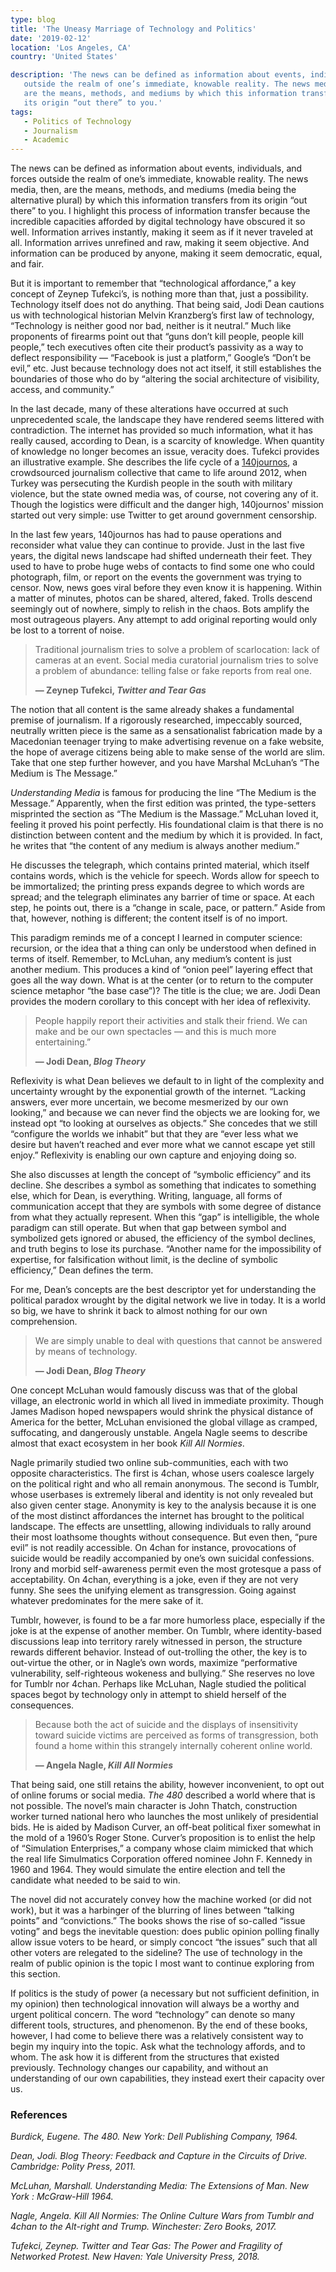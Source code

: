 ```yaml
---
type: blog
title: 'The Uneasy Marriage of Technology and Politics'
date: '2019-02-12'
location: 'Los Angeles, CA'
country: 'United States'

description: 'The news can be defined as information about events, individuals, and forces
   outside the realm of one’s immediate, knowable reality. The news media, then,
   are the means, methods, and mediums by which this information transfers from
   its origin “out there” to you.'
tags:
   - Politics of Technology
   - Journalism
   - Academic
---
```


The news can be defined as information about events, individuals, and forces
outside the realm of one’s immediate, knowable reality. The news media, then,
are the means, methods, and mediums (media being the alternative plural) by
which this information transfers from its origin “out there” to you. I highlight
this process of information transfer because the incredible capacities afforded
by digital technology have obscured it so well. Information arrives instantly,
making it seem as if it never traveled at all. Information arrives unrefined and
raw, making it seem objective. And information can be produced by anyone, making
it seem democratic, equal, and fair.

But it is important to remember that “technological affordance,” a key concept
of Zeynep Tufekci’s, is nothing more than that, just a possibility. Technology
itself does not do anything. That being said, Jodi Dean cautions us with
technological historian Melvin Kranzberg’s first law of technology, “Technology
is neither good nor bad, neither is it neutral.” Much like proponents of
firearms point out that “guns don’t kill people, people kill people,” tech
executives often cite their product’s passivity as a way to deflect
responsibility — “Facebook is just a platform,” Google’s “Don’t be evil,” etc.
Just because technology does not act itself, it still establishes the boundaries
of those who do by “altering the social architecture of visibility, access, and
community.”

In the last decade, many of these alterations have occurred at such
unprecedented scale, the landscape they have rendered seems littered with
contradiction. The internet has provided so much information, what it has really
caused, according to Dean, is a scarcity of knowledge. When quantity of
knowledge no longer becomes an issue, veracity does. Tufekci provides an
illustrative example. She describes the life cycle of a
[140journos](https://140journos.com/), a crowdsourced journalism collective that
came to life around 2012, when Turkey was persecuting the Kurdish people in the
south with military violence, but the state owned media was, of course, not
covering any of it. Though the logistics were difficult and the danger high,
140journos' mission started out very simple: use Twitter to get around
government censorship.

In the last few years, 140journos has had to pause operations and reconsider
what value they can continue to provide. Just in the last five years, the
digital news landscape had shifted underneath their feet. They used to have to
probe huge webs of contacts to find some one who could photograph, film, or
report on the events the government was trying to censor. Now, news goes viral
before they even know it is happening. Within a matter of minutes, photos can be
shared, altered, faked. Trolls descend seemingly out of nowhere, simply to
relish in the chaos. Bots amplify the most outrageous players. Any attempt to
add original reporting would only be lost to a torrent of noise.

> Traditional journalism tries to solve a problem of scarlocation: lack of
> cameras at an event. Social media curatorial journalism tries to solve a
> problem of abundance: telling false or fake reports from real one.
>
> **— Zeynep Tufekci, _Twitter and Tear Gas_**

The notion that all content is the same already shakes a fundamental premise of
journalism. If a rigorously researched, impeccably sourced, neutrally written
piece is the same as a sensationalist fabrication made by a Macedonian teenager
trying to make advertising revenue on a fake website, the hope of average
citizens being able to make sense of the world are slim. Take that one step
further however, and you have Marshal McLuhan’s “The Medium is The Message.”

_Understanding Media_ is famous for producing the line “The Medium is the
Message.” Apparently, when the first edition was printed, the type-setters
misprinted the section as “The Medium is the Massage.” McLuhan loved it, feeling
it proved his point perfectly. His foundational claim is that there is no
distinction between content and the medium by which it is provided. In fact, he
writes that “the content of any medium is always another medium.”

He discusses the telegraph, which contains printed material, which itself
contains words, which is the vehicle for speech. Words allow for speech to be
immortalized; the printing press expands degree to which words are spread; and
the telegraph eliminates any barrier of time or space. At each step, he points
out, there is a “change in scale, pace, or pattern.” Aside from that, however,
nothing is different; the content itself is of no import.

This paradigm reminds me of a concept I learned in computer science: recursion,
or the idea that a thing can only be understood when defined in terms of itself.
Remember, to McLuhan, any medium’s content is just another medium. This produces
a kind of “onion peel” layering effect that goes all the way down. What is at
the center (or to return to the computer science metaphor “the base case”)? The
title is the clue; we are. Jodi Dean provides the modern corollary to this
concept with her idea of reflexivity.

> People happily report their activities and stalk their friend. We can make and
> be our own spectacles — and this is much more entertaining.”
>
> **— Jodi Dean, _Blog Theory_**

Reflexivity is what Dean believes we default to in light of the complexity and
uncertainty wrought by the exponential growth of the internet. “Lacking answers,
ever more uncertain, we become mesmerized by our own looking,” and because we
can never find the objects we are looking for, we instead opt “to looking at
ourselves as objects.” She concedes that we still “configure the worlds we
inhabit” but that they are “ever less what we desire but haven’t reached and
ever more what we cannot escape yet still enjoy.” Reflexivity is enabling our
own capture and enjoying doing so.

She also discusses at length the concept of “symbolic efficiency” and its
decline. She describes a symbol as something that indicates to something else,
which for Dean, is everything. Writing, language, all forms of communication
accept that they are symbols with some degree of distance from what they
actually represent. When this “gap” is intelligible, the whole paradigm can
still operate. But when that gap between symbol and symbolized gets ignored or
abused, the efficiency of the symbol declines, and truth begins to lose its
purchase. “Another name for the impossibility of expertise, for falsification
without limit, is the decline of symbolic efficiency,” Dean defines the term.

For me, Dean’s concepts are the best descriptor yet for understanding the
political paradox wrought by the digital network we live in today. It is a world
so big, we have to shrink it back to almost nothing for our own comprehension.

> We are simply unable to deal with questions that cannot be answered by means
> of technology.
>
> **— Jodi Dean, _Blog Theory_**

One concept McLuhan would famously discuss was that of the global village, an
electronic world in which all lived in immediate proximity. Though James Madison
hoped newspapers would shrink the physical distance of America for the better,
McLuhan envisioned the global village as cramped, suffocating, and dangerously
unstable. Angela Nagle seems to describe almost that exact ecosystem in her book
_Kill All Normies_.

Nagle primarily studied two online sub-communities, each with two opposite
characteristics. The first is 4chan, whose users coalesce largely on the
political right and who all remain anonymous. The second is Tumblr, whose
userbases is extremely liberal and identity is not only revealed but also given
center stage. Anonymity is key to the analysis because it is one of the most
distinct affordances the internet has brought to the political landscape. The
effects are unsettling, allowing individuals to rally around their most
loathsome thoughts without consequence. But even then, “pure evil” is not
readily accessible. On 4chan for instance, provocations of suicide would be
readily accompanied by one’s own suicidal confessions. Irony and morbid
self-awareness permit even the most grotesque a pass of acceptability. On 4chan,
everything is a joke, even if they are not very funny. She sees the unifying
element as transgression. Going against whatever predominates for the mere sake
of it.

Tumblr, however, is found to be a far more humorless place, especially if the
joke is at the expense of another member. On Tumblr, where identity-based
discussions leap into territory rarely witnessed in person, the structure
rewards different behavior. Instead of out-trolling the other, the key is to
out-virtue the other, or in Nagle’s own words, maximize “performative
vulnerability, self-righteous wokeness and bullying.” She reserves no love for
Tumblr nor 4chan. Perhaps like McLuhan, Nagle studied the political spaces begot
by technology only in attempt to shield herself of the consequences.

> Because both the act of suicide and the displays of insensitivity toward
> suicide victims are perceived as forms of transgression, both found a home
> within this strangely internally coherent online world.
>
> **— Angela Nagle, _Kill All Normies_**

That being said, one still retains the ability, however inconvenient, to opt out
of online forums or social media. _The 480_ described a world where that is not
possible. The novel’s main character is John Thatch, construction worker turned
national hero who launches the most unlikely of presidential bids. He is aided
by Madison Curver, an off-beat political fixer somewhat in the mold of a 1960’s
Roger Stone. Curver’s proposition is to enlist the help of “Simulation
Enterprises,” a company whose claim mimicked that which the real life
Simulmatics Corporation offered nominee John F. Kennedy in 1960 and 1964. They
would simulate the entire election and tell the candidate what needed to be said
to win.

The novel did not accurately convey how the machine worked (or did not work),
but it was a harbinger of the blurring of lines between “talking points” and
“convictions.” The books shows the rise of so-called “issue voting” and begs the
inevitable question: does public opinion polling finally allow issue voters to
be heard, or simply concoct “the issues” such that all other voters are
relegated to the sideline? The use of technology in the realm of public opinion
is the topic I most want to continue exploring from this section.

If politics is the study of power (a necessary but not sufficient definition, in
my opinion) then technological innovation will always be a worthy and urgent
political concern. The word “technology” can denote so many different tools,
structures, and phenomenon. By the end of these books, however, I had come to
believe there was a relatively consistent way to begin my inquiry into the
topic. Ask what the technology affords, and to whom. The ask how it is different
from the structures that existed previously. Technology changes our capability,
and without an understanding of our own capabilities, they instead exert their
capacity over us.

### References

_Burdick, Eugene. The 480. New York: Dell Publishing Company, 1964._

_Dean, Jodi. Blog Theory: Feedback and Capture in the Circuits of Drive.
Cambridge: Polity Press, 2011._

_McLuhan, Marshall. Understanding Media: The Extensions of Man. New York :
McGraw-Hill 1964._

_Nagle, Angela. Kill All Normies: The Online Culture Wars from Tumblr and 4chan
to the Alt-right and Trump. Winchester: Zero Books, 2017._

_Tufekci, Zeynep. Twitter and Tear Gas: The Power and Fragility of Networked
Protest. New Haven: Yale University Press, 2018._
